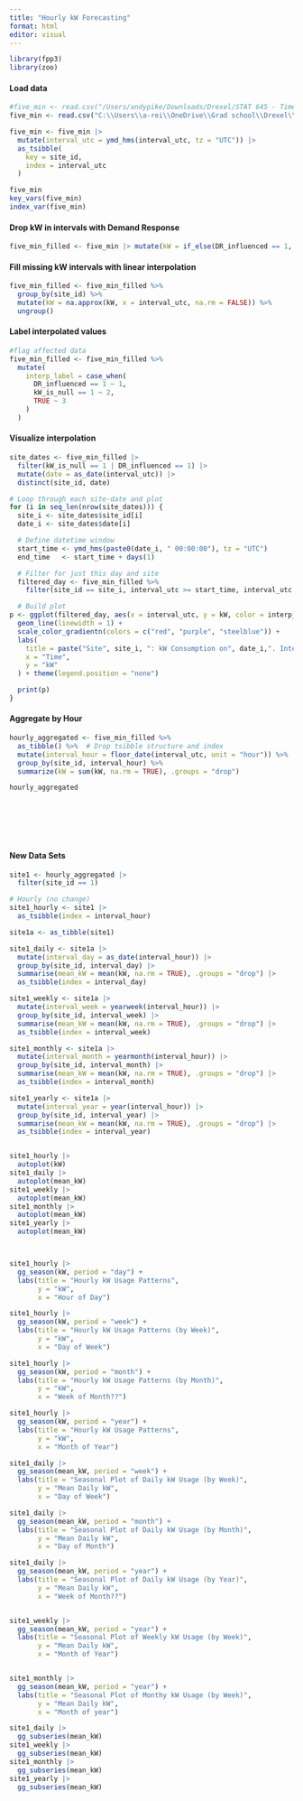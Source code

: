 ---
title: "Hourly kW Forecasting"
format: html
editor: visual
---

```{r}
library(fpp3)
library(zoo)

```

#### Load data

```{r}
#five_min <- read.csv("/Users/andypike/Downloads/Drexel/STAT 645 - Time Series Forecasting/STAT_645_5_min_data.csv")
five_min <- read.csv("C:\\Users\\a-rei\\OneDrive\\Grad school\\Drexel\\3 - SP 2025\\STAT 645 - Time Series Forecasting\\Final\\STAT_645_5_min_data.csv")

five_min <- five_min |> 
  mutate(interval_utc = ymd_hms(interval_utc, tz = "UTC")) |> 
  as_tsibble(
    key = site_id,
    index = interval_utc
  )

five_min
key_vars(five_min)
index_var(five_min)

```

#### Drop kW in intervals with Demand Response

```{r}
five_min_filled <- five_min |> mutate(kW = if_else(DR_influenced == 1, NA_real_, kW))
```

#### Fill missing kW intervals with linear interpolation

```{r}
five_min_filled <- five_min_filled %>%
  group_by(site_id) %>%
  mutate(kW = na.approx(kW, x = interval_utc, na.rm = FALSE)) %>%
  ungroup()
```

#### Label interpolated values

```{r}
#flag affected data
five_min_filled <- five_min_filled %>%
  mutate(
    interp_label = case_when(
      DR_influenced == 1 ~ 1,
      kW_is_null == 1 ~ 2,
      TRUE ~ 3
    )
  )
```

#### Visualize interpolation

```{r}
site_dates <- five_min_filled |> 
  filter(kW_is_null == 1 | DR_influenced == 1) |> 
  mutate(date = as_date(interval_utc)) |> 
  distinct(site_id, date)

# Loop through each site-date and plot
for (i in seq_len(nrow(site_dates))) {
  site_i <- site_dates$site_id[i]
  date_i <- site_dates$date[i]

  # Define datetime window
  start_time <- ymd_hms(paste0(date_i, " 00:00:00"), tz = "UTC")
  end_time   <- start_time + days(1)

  # Filter for just this day and site
  filtered_day <- five_min_filled %>%
    filter(site_id == site_i, interval_utc >= start_time, interval_utc < end_time)

  # Build plot
p <- ggplot(filtered_day, aes(x = interval_utc, y = kW, color = interp_label)) +
  geom_line(linewidth = 1) +
  scale_color_gradientn(colors = c("red", "purple", "steelblue")) +
  labs(
    title = paste("Site", site_i, ": kW Consumption on", date_i,". Interpolated intervals highlighted."),
    x = "Time",
    y = "kW"
  ) + theme(legend.position = "none")

  print(p)
}

```

#### Aggregate by Hour

```{r}
hourly_aggregated <- five_min_filled %>%
  as_tibble() %>%  # Drop tsibble structure and index
  mutate(interval_hour = floor_date(interval_utc, unit = "hour")) %>%
  group_by(site_id, interval_hour) %>%
  summarize(kW = sum(kW, na.rm = TRUE), .groups = "drop")

hourly_aggregated







```

``` R

```

#### New Data Sets

```{r}
site1 <- hourly_aggregated |>
  filter(site_id == 1)

# Hourly (no change)
site1_hourly <- site1 |>
  as_tsibble(index = interval_hour)

site1a <- as_tibble(site1)

site1_daily <- site1a |>
  mutate(interval_day = as_date(interval_hour)) |>
  group_by(site_id, interval_day) |>
  summarise(mean_kW = mean(kW, na.rm = TRUE), .groups = "drop") |>
  as_tsibble(index = interval_day)

site1_weekly <- site1a |>
  mutate(interval_week = yearweek(interval_hour)) |>
  group_by(site_id, interval_week) |>
  summarise(mean_kW = mean(kW, na.rm = TRUE), .groups = "drop") |>
  as_tsibble(index = interval_week)

site1_monthly <- site1a |>
  mutate(interval_month = yearmonth(interval_hour)) |>
  group_by(site_id, interval_month) |>
  summarise(mean_kW = mean(kW, na.rm = TRUE), .groups = "drop") |>
  as_tsibble(index = interval_month)

site1_yearly <- site1a |>
  mutate(interval_year = year(interval_hour)) |>
  group_by(site_id, interval_year) |>
  summarise(mean_kW = mean(kW, na.rm = TRUE), .groups = "drop") |>
  as_tsibble(index = interval_year)


site1_hourly |>
  autoplot(kW)
site1_daily |>
  autoplot(mean_kW) 
site1_weekly |>
  autoplot(mean_kW) 
site1_monthly |>
  autoplot(mean_kW) 
site1_yearly |>
  autoplot(mean_kW) 



site1_hourly |>
  gg_season(kW, period = "day") +
  labs(title = "Hourly kW Usage Patterns",
       y = "kW",
       x = "Hour of Day")

site1_hourly |>
  gg_season(kW, period = "week") +
  labs(title = "Hourly kW Usage Patterns (by Week)",
       y = "kW",
       x = "Day of Week")

site1_hourly |>
  gg_season(kW, period = "month") +
  labs(title = "Hourly kW Usage Patterns (by Month)",
       y = "kW",
       x = "Week of Month??")

site1_hourly |>
  gg_season(kW, period = "year") +
  labs(title = "Hourly kW Usage Patterns",
       y = "kW",
       x = "Month of Year")

site1_daily |>
  gg_season(mean_kW, period = "week") +
  labs(title = "Seasonal Plot of Daily kW Usage (by Week)",
       y = "Mean Daily kW",
       x = "Day of Week")

site1_daily |>
  gg_season(mean_kW, period = "month") +
  labs(title = "Seasonal Plot of Daily kW Usage (by Month)",
       y = "Mean Daily kW",
       x = "Day of Month")

site1_daily |>
  gg_season(mean_kW, period = "year") +
  labs(title = "Seasonal Plot of Daily kW Usage (by Year)",
       y = "Mean Daily kW",
       x = "Week of Month??")


site1_weekly |>
  gg_season(mean_kW, period = "year") +
  labs(title = "Seasonal Plot of Weekly kW Usage (by Week)",
       y = "Mean Daily kW",
       x = "Month of Year")


site1_monthly |>
  gg_season(mean_kW, period = "year") +
  labs(title = "Seasonal Plot of Monthy kW Usage (by Week)",
       y = "Mean Daily kW",
       x = "Month of year")

site1_daily |>
  gg_subseries(mean_kW)
site1_weekly |>
  gg_subseries(mean_kW)
site1_monthly |>
  gg_subseries(mean_kW)
site1_yearly |>
  gg_subseries(mean_kW)
```
